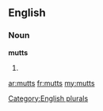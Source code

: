 ==English==

===Noun===
'''mutts'''

# {{plural of|[[mutt]]}}

[[Category:English plurals]]

[[ar:mutts]]
[[fr:mutts]]
[[my:mutts]]